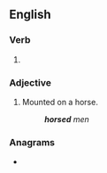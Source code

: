 ==English==

===Verb===
{{head|en|verb form}}

# {{en-past of|horse}}

===Adjective===
{{en-adj|-}}

# Mounted on a horse.
#: '''''horsed''' men''

===Anagrams===
* {{anagrams|en|Rhodes|Rohdes|dehors|hordes|reshod|shoder|shored}}